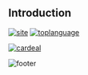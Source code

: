 
<Meta title="Home/Introduction" />

## Introduction

[![site](https://img.shields.io/badge/official-repository-blue)](https://github.com/IFBA-VCA/cardeal) 
[![toplanguage](https://img.shields.io/github/languages/top/IFBA-VCA/cardeal)](https://github.com/IFBA-VCA/cardeal/search?l=typescript)

[![cardeal](https://user-images.githubusercontent.com/13178261/110239671-de4cec00-7f26-11eb-85f2-f2adfaae779f.png)](https://main--6043982593060a002199607d.chromatic.com)





![footer](https://user-images.githubusercontent.com/13178261/110239900-24567f80-7f28-11eb-8d28-5ff3d4bfe7b8.png)

